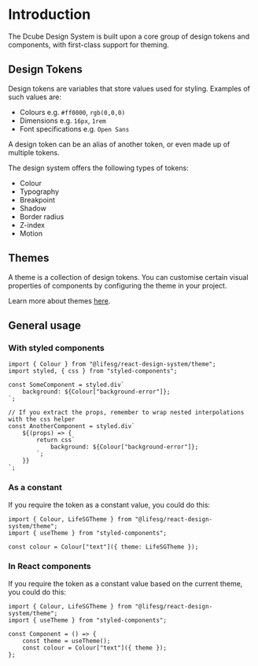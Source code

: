 
<Meta title="Foundations/Introduction" />

# Introduction

The Dcube Design System is built upon a core group of design tokens and components,
with first-class support for theming.

## Design Tokens

Design tokens are variables that store values used for styling. Examples of such
values are:

-   Colours e.g. `#ff0000`, `rgb(0,0,0)`
-   Dimensions e.g. `16px`, `1rem`
-   Font specifications e.g. `Open Sans`

A design token can be an alias of another token, or even made up of multiple tokens.

The design system offers the following types of tokens:

-   Colour
-   Typography
-   Breakpoint
-   Shadow
-   Border radius
-   Z-index
-   Motion

## Themes

A theme is a collection of design tokens. You can customise certain visual
properties of components by configuring the theme in your project.

Learn more about themes [here](/docs/foundations-themes-introduction--docs).

## General usage

### With styled components

```tsx
import { Colour } from "@lifesg/react-design-system/theme";
import styled, { css } from "styled-components";

const SomeComponent = styled.div`
    background: ${Colour["background-error"]};
`;

// If you extract the props, remember to wrap nested interpolations with the css helper
const AnotherComponent = styled.div`
    ${(props) => {
        return css`
            background: ${Colour["background-error"]};
        `;
    }}
`;
```

### As a constant

If you require the token as a constant value, you could do this:

```tsx
import { Colour, LifeSGTheme } from "@lifesg/react-design-system/theme";
import { useTheme } from "styled-components";

const colour = Colour["text"]({ theme: LifeSGTheme });
```

### In React components

If you require the token as a constant value based on the current theme, you
could do this:

```tsx
import { Colour, LifeSGTheme } from "@lifesg/react-design-system/theme";
import { useTheme } from "styled-components";

const Component = () => {
    const theme = useTheme();
    const colour = Colour["text"]({ theme });
};
```
